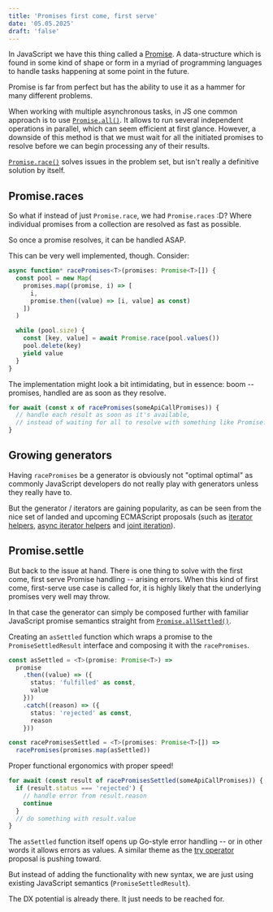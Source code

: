 ```yaml
---
title: 'Promises first come, first serve'
date: '05.05.2025'
draft: 'false'
---
```


In JavaScript we have this thing called a [Promise](https://developer.mozilla.org/en-US/docs/Web/JavaScript/Reference/Global_Objects/Promise). A data-structure which is found in some kind of shape or form in a myriad of programming languages to handle tasks happening at some point in the future.

Promise is far from perfect but has the ability to use it as a hammer for many different problems.

When working with multiple asynchronous tasks, in JS one common approach is to use [`Promise.all()`](https://developer.mozilla.org/en-US/docs/Web/JavaScript/Reference/Global_Objects/Promise/all). It allows to run several independent operations in parallel, which can seem efficient at first glance. However, a downside of this method is that we must wait for all the initiated promises to resolve before we can begin processing any of their results.

[`Promise.race()`](https://developer.mozilla.org/en-US/docs/Web/JavaScript/Reference/Global_Objects/Promise/race) solves issues in the problem set, but isn't really a definitive solution by itself.

## Promise.races

So what if instead of just `Promise.race`, we had `Promise.races` :D? Where individual promises from a collection are resolved as fast as possible.

So once a promise resolves, it can be handled ASAP.

This can be very well implemented, though. Consider:

```ts
async function* racePromises<T>(promises: Promise<T>[]) {
  const pool = new Map(
    promises.map((promise, i) => [
      i,
      promise.then((value) => [i, value] as const)
    ])
  )

  while (pool.size) {
    const [key, value] = await Promise.race(pool.values())
    pool.delete(key)
    yield value
  }
}
```

The implementation might look a bit intimidating, but in essence: boom -- promises, handled are as soon as they resolve.

```ts
for await (const x of racePromises(someApiCallPromises)) {
  // handle each result as soon as it's available,
  // instead of waiting for all to resolve with something like Promise.all(someApiCallPromises)
}
```

## Growing generators

Having `racePromises` be a generator is obviously not "optimal optimal" as commonly JavaScript developers do not really play with generators unless they really have to.

But the generator / iterators are gaining popularity, as can be seen from the nice set of landed and upcoming ECMAScript proposals (such as [iterator helpers](https://github.com/tc39/proposal-iterator-helpers), [async iterator helpers](https://github.com/tc39/proposal-async-iterator-helpers) and [joint iteration](https://github.com/tc39/proposal-joint-iteration)).

## Promise.settle

But back to the issue at hand. There is one thing to solve with the first come, first serve Promise handling -- arising errors. When this kind of first come, first-serve use case is called for, it is highly likely that the underlying promises very well may throw.

In that case the generator can simply be composed further with familiar JavaScript promise semantics straight from [`Promise.allSettled()`](https://developer.mozilla.org/en-US/docs/Web/JavaScript/Reference/Global_Objects/Promise/allSettled).

Creating an `asSettled` function which wraps a promise to the `PromiseSettledResult` interface and composing it with the `racePromises`.

```ts
const asSettled = <T>(promise: Promise<T>) =>
  promise
    .then((value) => ({
      status: 'fulfilled' as const,
      value
    }))
    .catch((reason) => ({
      status: 'rejected' as const,
      reason
    }))

const racePromisesSettled = <T>(promises: Promise<T>[]) =>
  racePromises(promises.map(asSettled))
```

Proper functional ergonomics with proper speed!

```ts
for await (const result of racePromisesSettled(someApiCallPromises)) {
  if (result.status === 'rejected') {
    // handle error from result.reason
    continue
  }
  // do something with result.value
}
```

The `asSettled` function itself opens up Go-style error handling -- or in other words it allows errors as values. A similar theme as the [try operator](https://github.com/arthurfiorette/proposal-try-operator) proposal is pushing toward.

But instead of adding the functionality with new syntax, we are just using existing JavaScript semantics (`PromiseSettledResult`).

The DX potential is already there. It just needs to be reached for.

